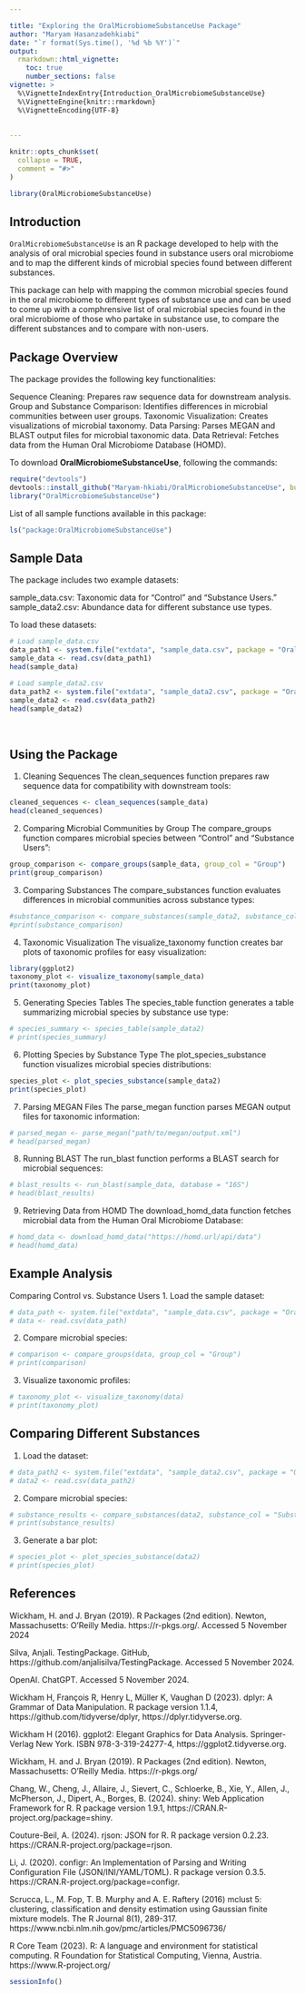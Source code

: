 ```yaml
---

title: "Exploring the OralMicrobiomeSubstanceUse Package"
author: "Maryam Hasanzadehkiabi"
date: "`r format(Sys.time(), '%d %b %Y')`"
output: 
  rmarkdown::html_vignette:
    toc: true
    number_sections: false
vignette: >
  %\VignetteIndexEntry{Introduction_OralMicrobiomeSubstanceUse}
  %\VignetteEngine{knitr::rmarkdown}
  %\VignetteEncoding{UTF-8}
  
  
---
```


```r
knitr::opts_chunk$set(
  collapse = TRUE,
  comment = "#>"
)
```

```r
library(OralMicrobiomeSubstanceUse)
```


## Introduction

`OralMicrobiomeSubstanceUse` is an R package developed to help with the analysis of oral microbial species found in substance users oral microbiome and to map the different kinds of microbial species found between different substances.

This package can help with mapping the common microbial species found in the oral microbiome to different types of substance use and can be used to come up with a comphrensive list of oral microbial species found in the oral microbiome of those who partake in substance use, to compare the different substances and to compare with non-users.

## Package Overview

The package provides the following key functionalities:

Sequence Cleaning: Prepares raw sequence data for downstream analysis.
Group and Substance Comparison: Identifies differences in microbial communities between user groups.
Taxonomic Visualization: Creates visualizations of microbial taxonomy.
Data Parsing: Parses MEGAN and BLAST output files for microbial taxonomic data.
Data Retrieval: Fetches data from the Human Oral Microbiome Database (HOMD).

To download **OralMicrobiomeSubstanceUse**, following the commands:

``` r
require("devtools")
devtools::install_github("Maryam-hkiabi/OralMicrobiomeSubstanceUse", build_vignettes = TRUE)
library("OralMicrobiomeSubstanceUse")
```

List of all sample functions available in this package:

``` r
ls("package:OralMicrobiomeSubstanceUse") 
```



## Sample Data

The package includes two example datasets:

sample_data.csv: Taxonomic data for "Control" and "Substance Users."
sample_data2.csv: Abundance data for different substance use types.

To load these datasets:

``` r
# Load sample_data.csv
data_path1 <- system.file("extdata", "sample_data.csv", package = "OralMicrobiomeSubstanceUse")
sample_data <- read.csv(data_path1)
head(sample_data)

# Load sample_data2.csv
data_path2 <- system.file("extdata", "sample_data2.csv", package = "OralMicrobiomeSubstanceUse")
sample_data2 <- read.csv(data_path2)
head(sample_data2)
```

<br>

## Using the Package

1. Cleaning Sequences
The clean_sequences function prepares raw sequence data for compatibility with downstream tools:

``` r
cleaned_sequences <- clean_sequences(sample_data)
head(cleaned_sequences)
```

2. Comparing Microbial Communities by Group
The compare_groups function compares microbial species between "Control" and "Substance Users":

```r
group_comparison <- compare_groups(sample_data, group_col = "Group")
print(group_comparison)
```

3. Comparing Substances
The compare_substances function evaluates differences in microbial communities across substance types:

```r
#substance_comparison <- compare_substances(sample_data2, substance_col = "Substance")
#print(substance_comparison)
```

4. Taxonomic Visualization
The visualize_taxonomy function creates bar plots of taxonomic profiles for easy visualization:

```r
library(ggplot2)
taxonomy_plot <- visualize_taxonomy(sample_data)
print(taxonomy_plot)
```

5. Generating Species Tables
The species_table function generates a table summarizing microbial species by substance use type:

```r
# species_summary <- species_table(sample_data2)
# print(species_summary)
```

6. Plotting Species by Substance Type
The plot_species_substance function visualizes microbial species distributions:

```r
species_plot <- plot_species_substance(sample_data2)
print(species_plot)
```

7. Parsing MEGAN Files
The parse_megan function parses MEGAN output files for taxonomic information:

```r
# parsed_megan <- parse_megan("path/to/megan/output.xml")
# head(parsed_megan)
```

8. Running BLAST
The run_blast function performs a BLAST search for microbial sequences:

```r
# blast_results <- run_blast(sample_data, database = "16S")
# head(blast_results)
```

9. Retrieving Data from HOMD
The download_homd_data function fetches microbial data from the Human Oral Microbiome Database:

```r
# homd_data <- download_homd_data("https://homd.url/api/data")
# head(homd_data)
```


## Example Analysis

Comparing Control vs. Substance Users
1. Load the sample dataset:

```r
# data_path <- system.file("extdata", "sample_data.csv", package = "OralMicrobiomeSubstanceUse")
# data <- read.csv(data_path)
```

2. Compare microbial species:

```r
# comparison <- compare_groups(data, group_col = "Group")
# print(comparison)
```

3. Visualize taxonomic profiles:

```r
# taxonomy_plot <- visualize_taxonomy(data)
# print(taxonomy_plot)
```


## Comparing Different Substances

1. Load the dataset:

```r
# data_path2 <- system.file("extdata", "sample_data2.csv", package = "OralMicrobiomeSubstanceUse")
# data2 <- read.csv(data_path2)
```

2. Compare microbial species:

```r
# substance_results <- compare_substances(data2, substance_col = "Substance")
# print(substance_results)
```

3. Generate a bar plot:

```r
# species_plot <- plot_species_substance(data2)
# print(species_plot)
```


## References

Wickham, H. and J. Bryan (2019). R Packages (2nd edition). Newton, Massachusetts: O’Reilly Media. https://r-pkgs.org/. Accessed 5 November 2024

Silva, Anjali. TestingPackage. GitHub, https://github.com/anjalisilva/TestingPackage. Accessed 5 November 2024.

OpenAI. ChatGPT. Accessed 5 November 2024. 

Wickham H, François R, Henry L, Müller K, Vaughan D (2023). dplyr: A Grammar of Data Manipulation. R package version 1.1.4, https://github.com/tidyverse/dplyr, https://dplyr.tidyverse.org.

Wickham H (2016). ggplot2: Elegant Graphics for Data Analysis. Springer-Verlag New York. ISBN 978-3-319-24277-4, https://ggplot2.tidyverse.org.

Wickham, H. and J. Bryan (2019). R Packages (2nd edition). Newton, Massachusetts: O’Reilly Media. https://r-pkgs.org/

Chang, W., Cheng, J., Allaire, J., Sievert, C., Schloerke, B., Xie, Y., Allen, J., McPherson, J., Dipert, A., Borges, B. (2024). shiny: Web Application Framework for R. R package version 1.9.1, https://CRAN.R-project.org/package=shiny.

Couture-Beil, A. (2024). rjson: JSON for R. R package version 0.2.23. https://CRAN.R-project.org/package=rjson.

Li, J. (2020). configr: An Implementation of Parsing and Writing Configuration File (JSON/INI/YAML/TOML). R package version 0.3.5. https://CRAN.R-project.org/package=configr.

Scrucca, L., M. Fop, T. B. Murphy and A. E. Raftery (2016) mclust 5: clustering, classification and density estimation using Gaussian finite mixture models. The R Journal 8(1), 289-317. https://www.ncbi.nlm.nih.gov/pmc/articles/PMC5096736/

R Core Team (2023). R: A language and environment for statistical computing. R Foundation for Statistical Computing, Vienna, Austria. https://www.R-project.org/


```r
sessionInfo()
```












